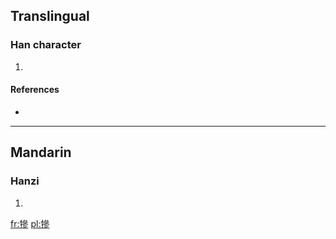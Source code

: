 ==Translingual==

===Han character===
{{Han char|rn=93|rad=牛|as=11|sn=15|four=|canj=竹手戈戈竹 (HQIIH)}}

# {{defn|Han|sort=牛11}}

====References====
* {{Han ref|kx=0703.330|dkj=20143|dj=1116.280|hdz=31819.120|uh=7299|ud=29337}}

----

==Mandarin==

===Hanzi===
{{cmn-hanzi|pin=[[sān]] ([[san1]])|wg=san<sup>1</sup>}}

# {{defn|lang=cmn|sort=牛11}}

[[fr:犙]]
[[pl:犙]]